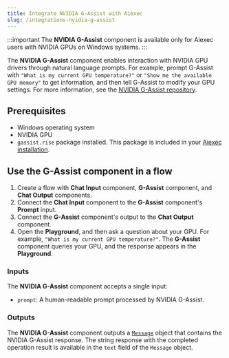 ```yaml
---
title: Integrate NVIDIA G-Assist with Aiexec
slug: /integrations-nvidia-g-assist
---
```


:::important
The **NVIDIA G-Assist** component is available only for Aiexec users with NVIDIA GPUs on Windows systems.
:::

The **NVIDIA G-Assist** component enables interaction with NVIDIA GPU drivers through natural language prompts.
For example, prompt G-Assist with `"What is my current GPU temperature?"` or `"Show me the available GPU memory"` to get information, and then tell G-Assist to modify your GPU settings.
For more information, see the [NVIDIA G-Assist repository](https://github.com/NVIDIA/g-assist).

## Prerequisites

* Windows operating system
* NVIDIA GPU
* `gassist.rise` package installed. This package is included in your [Aiexec installation](/get-started-installation).

## Use the G-Assist component in a flow

1. Create a flow with **Chat Input** component, **G-Assist** component, and **Chat Output** components.
2. Connect the **Chat Input** component to the **G-Assist** component's **Prompt** input.
3. Connect the **G-Assist** component's output to the **Chat Output** component.
4. Open the **Playground**, and then ask a question about your GPU. For example, `"What is my current GPU temperature?"`.
The **G-Assist** component queries your GPU, and the response appears in the **Playground**.

### Inputs

The **NVIDIA G-Assist** component accepts a single input:

- `prompt`: A human-readable prompt processed by NVIDIA G-Assist.

### Outputs

The **NVIDIA G-Assist** component outputs a [`Message`](/data-types#message) object that contains the NVIDIA G-Assist response.
The string response with the completed operation result is available in the `text` field of the `Message` object.